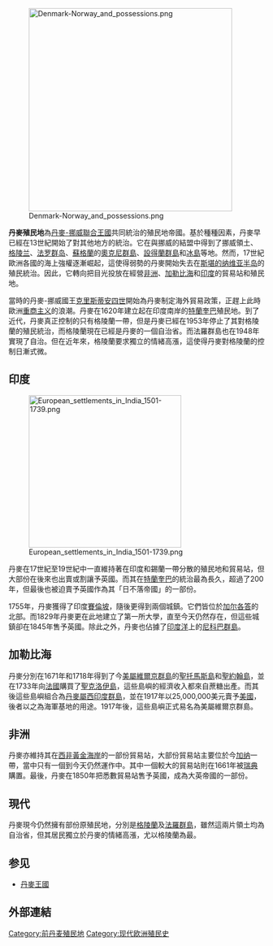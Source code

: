 [[File:Denmark-Norway_and_possessions.png|400px]]

'''丹麥殖民地'''為[[丹麥-挪威聯合王國|丹麥-挪威聯合王國]]共同統治的殖民地帝國。基於種種因素，丹麥早已經在13世紀開始了對其他地方的統治。它在與挪威的結盟中得到了挪威領土、[[格陵兰|格陵兰]]、[[法罗群岛|法罗群岛]]、[[蘇格蘭|蘇格蘭]]的[[奧克尼群島|奧克尼群島]]、[[設得蘭群島|設得蘭群島]]和[[冰島|冰島]]等地。然而，17世紀歐洲各國的海上強權逐漸崛起，這使得弱勢的丹麥開始失去在[[斯堪的纳维亚半岛|斯堪的纳维亚半岛]]的殖民統治。因此，它轉向把目光投放在經營[[非洲|非洲]]、[[加勒比海|加勒比海]]和[[印度|印度]]的貿易站和殖民地。

當時的丹麥-挪威國王[[克里斯蒂安四世|克里斯蒂安四世]]開始為丹麥制定海外貿易政策，正趕上此時歐洲[[重商主义|重商主义]]的浪潮。丹麥在1620年建立起在印度南岸的[[特蘭奎巴|特蘭奎巴]]殖民地。到了近代，丹麥真正控制的只有格陵蘭一帶，但是丹麥已經在1953年停止了其對格陵蘭的殖民統治，而格陵蘭現在已經是丹麥的一個自治省。而法羅群島也在1948年實現了自治。但在近年來，格陵蘭要求獨立的情緒高漲，這使得丹麥對格陵蘭的控制日漸式微。

== 印度 ==
[[File:European_settlements_in_India_1501-1739.png|300px]]

丹麥在17世紀至19世紀中一直維持著在印度和錫蘭一帶分散的殖民地和貿易站，但大部份在後來也出賣或割讓予英國。而其在[[特蘭奎巴|特蘭奎巴]]的統治最為長久，超過了200年，但最後也被迫賣予英國作為其「日不落帝國」的一部份。

1755年，丹麥獲得了印度[[賽倫坡|賽倫坡]]，隨後更得到兩個城鎮。它們皆位於[[加尔各答|加尔各答]]的北部。而1829年丹麥更在此地建立了第一所大學，直至今天仍然存在，但這些城鎮卻在1845年售予英國。除此之外，丹麥也佔據了[[印度洋|印度洋]]上的[[尼科巴群島|尼科巴群島]]。

== 加勒比海 ==
丹麥分別在1671年和1718年得到了今[[美屬維爾京群島|美屬維爾京群島]]的[[聖托馬斯島_(美屬維爾京群島)|聖托馬斯島]]和[[聖約翰島|聖約翰島]]，並在1733年向[[法國|法國]]購買了[[圣克罗伊岛|聖克洛伊島]]，這些島嶼的經濟收入都來自蔗糖出產。而其後這些島嶼組合為[[丹麥屬西印度群島|丹麥屬西印度群島]]，並在1917年以25,000,000美元賣予[[美國|美國]]，後者以之為海軍基地的用途。1917年後，這些島嶼正式易名為美屬維爾京群島。

== 非洲 ==
丹麥亦維持其在[[西非|西非]][[加纳|黃金海岸]]的一部份貿易站，大部份貿易站主要位於今[[加纳|加纳]]一帶，當中只有一個到今天仍然運作中。其中一個較大的貿易站則在1661年被[[瑞典|瑞典]]購置。最後，丹麥在1850年把悉數貿易站售予英國，成為大英帝國的一部份。

== 現代 ==
丹麥現今仍然擁有部份原殖民地，分別是[[格陵蘭|格陵蘭]]及[[法羅群島|法羅群島]]，雖然這兩片領土均為自治省，但其居民獨立於丹麥的情緒高漲，尤以格陵蘭為最。

== 参见 ==
* [[丹麥王國|丹麥王國]]

== 外部連結 ==


{{殖民帝國}}

[[Category:前丹麦殖民地|Category:前丹麦殖民地]]
[[Category:现代欧洲殖民史|Category:现代欧洲殖民史]]